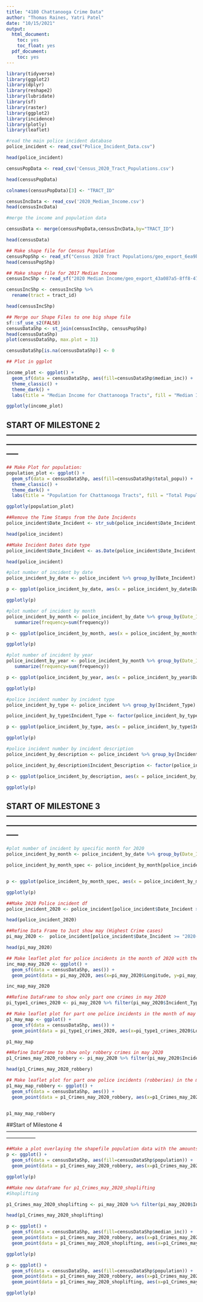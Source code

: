 ---
title: "4180 Chattanooga Crime Data"
author: "Thomas Raines, Yatri Patel"
date: "10/15/2021"
output:
  html_document:
    toc: yes
    toc_float: yes
  pdf_document:
    toc: yes
---

```{r}
library(tidyverse)
library(ggplot2)
library(dplyr)
library(reshape2)
library(lubridate)
library(sf)
library(raster)
library(ggplot2)
library(incidence)
library(plotly)
library(leaflet)
```



```{r}
#read the main police incident database
police_incident <- read_csv("Police_Incident_Data.csv")

head(police_incident)
```


```{r}
censusPopData <- read_csv('Census_2020_Tract_Populations.csv')

head(censusPopData)

colnames(censusPopData)[3] <- "TRACT_ID"
```

```{r}
censusIncData <- read_csv('2020_Median_Income.csv')
head(censusIncData)
```

```{r}
#merge the income and population data

censusData <- merge(censusPopData,censusIncData,by="TRACT_ID")

head(censusData)


```


```{r}
## Make shape file for Census Population
censusPopShp <- read_sf("Census 2020 Tract Populations/geo_export_6ea9b8b9-f93b-41bd-8242-39b59cd81ddc.shp")
head(censusPopShp)
```


```{r}
## Make shape file for 2017 Median Income
censusIncShp <- read_sf("2020 Median Income/geo_export_43a087a5-8ff8-4733-9a99-dd658a9c17f4.shp")

censusIncShp <- censusIncShp %>%
  rename(tract = tract_id)

head(censusIncShp)
```


```{r}
## Merge our Shape Files to one big shape file
sf::sf_use_s2(FALSE)
censusDataShp <- st_join(censusIncShp, censusPopShp)
head(censusDataShp)
plot(censusDataShp, max.plot = 31)

censusDataShp[is.na(censusDataShp)] <- 0
```


```{r}
## Plot in ggplot

income_plot <- ggplot() +
  geom_sf(data = censusDataShp, aes(fill=censusDataShp$median_inc)) +
  theme_classic() +
  theme_dark() + 
  labs(title = "Median Income for Chattanooga Tracts", fill = "Median Income")

ggplotly(income_plot)
```


## START OF MILESTONE 2 -----------------------------------------------------------------------------------------------------------------------------------------------------

```{r}

## Make Plot for population:
population_plot <- ggplot() +
  geom_sf(data = censusDataShp, aes(fill=censusDataShp$total_popu)) +
  theme_classic() +
  theme_dark() + 
  labs(title = "Population for Chattanooga Tracts", fill = "Total Population")

ggplotly(population_plot)

```

```{r}
##Remove the Time Stamps from the Date Incidents
police_incident$Date_Incident <- str_sub(police_incident$Date_Incident, 1, nchar(police_incident$Date_Incident)-12)

head(police_incident)
```

```{r}
##Make Incident Dates date type
police_incident$Date_Incident <- as.Date(police_incident$Date_Incident, format = "%m/%d/%Y")

head(police_incident)
```

```{r}
#plot number of incident by date 
police_incident_by_date <- police_incident %>% group_by(Date_Incident) %>% summarise(frequency = n())

p <- ggplot(police_incident_by_date, aes(x = police_incident_by_date$Date_Incident, y = police_incident_by_date$frequency)) + geom_col(fill="#BE93D4") + geom_smooth() + xlab("Year") + ylab("Number of Incident") + labs(title = "Police incident by Date")

ggplotly(p)
```

```{r}
#plot number of incident by month 
police_incident_by_month <- police_incident_by_date %>% group_by(Date_Incident=floor_date(Date_Incident, "month")) %>%
   summarize(frequency=sum(frequency))

p <- ggplot(police_incident_by_month, aes(x = police_incident_by_month$Date_Incident, y = police_incident_by_month$frequency)) + geom_col(fill="#BE93D4") + geom_smooth() + xlab("Month") + ylab("Number of Incident") + labs(title = "Police Incident by Month")

ggplotly(p)

```

```{r}
#plot number of incident by year
police_incident_by_year <- police_incident_by_month %>% group_by(Date_Incident=floor_date(Date_Incident, "year")) %>%
   summarize(frequency=sum(frequency))

p <- ggplot(police_incident_by_year, aes(x = police_incident_by_year$Date_Incident, y = police_incident_by_year$frequency)) + geom_col(fill="#BE93D4") + geom_smooth() + xlab("Year") + ylab("Number of Incident") + labs(title = "Police Incident by Year")

ggplotly(p)
```

```{r}
#police incident number by incident type
police_incident_by_type <- police_incident %>% group_by(Incident_Type) %>% summarise(frequency = n())

police_incident_by_type$Incident_Type <- factor(police_incident_by_type$Incident_Type, levels = unique(police_incident_by_type$Incident_Type)[order(police_incident_by_type$frequency, decreasing = TRUE)])

p <- ggplot(police_incident_by_type, aes(x = police_incident_by_type$Incident_Type, y = police_incident_by_type$frequency)) + geom_col(fill="#BE93D4") + geom_smooth() + xlab("Type") + ylab("Number of Incident") + labs(title = "Police Incident by Incident Type")

ggplotly(p)
```

```{r}
#police incident number by incident description
police_incident_by_description <- police_incident %>% group_by(Incident_Description) %>% summarise(frequency = n())

police_incident_by_description$Incident_Description <- factor(police_incident_by_description$Incident_Description, levels = unique(police_incident_by_description$Incident_Description)[order(police_incident_by_description$frequency, decreasing = TRUE)])

p <- ggplot(police_incident_by_description, aes(x = police_incident_by_description$Incident_Description, y = police_incident_by_description$frequency)) + geom_col(fill="#BE93D4") + xlab("Description") + ylab("Number of Incident") + theme(axis.text.x = element_text(angle = 90, vjust = 0.5, hjust=1)) +  labs(title = "Police Incident by Incident Description")

ggplotly(p)

```

## START OF MILESTONE 3 -----------------------------------------------------------------------------------------------------------------------------------------------------

```{r}
#plot number of incident by specific month for 2020
police_incident_by_month <- police_incident_by_date %>% group_by(Date_Incident=floor_date(Date_Incident, "month")) %>% summarize(frequency=sum(frequency)) 

police_incident_by_month_spec <- police_incident_by_month[police_incident_by_month$Date_Incident >= "2020-01-01" & police_incident_by_month$Date_Incident <= "2020-12-31",]


p <- ggplot(police_incident_by_month_spec, aes(x = police_incident_by_month_spec$Date_Incident, y = police_incident_by_month_spec$frequency)) + geom_col(fill="#BE93D4") + geom_smooth() + xlab("Month") + ylab("Number of Incident") + labs(title = "Police Incident for 2020 aggregated by Month")

ggplotly(p)
```

```{r}
##Make 2020 Police incident df
police_incident_2020 <- police_incident[police_incident$Date_Incident >= "2020-01-01" & police_incident$Date_Incident <= "2020-12-31",]

head(police_incident_2020)

```

```{r}
##Refine Data Frame to Just show may (Highest Crime cases)
pi_may_2020 <-  police_incident[police_incident$Date_Incident >= "2020-05-01" & police_incident$Date_Incident <= "2020-05-31",]

head(pi_may_2020)

```

```{r}
## Make leaflet plot for police incidents in the month of 2020 with the highest crime (May 20')
inc_map_may_2020 <- ggplot() +
  geom_sf(data = censusDataShp, aes()) +
  geom_point(data = pi_may_2020, aes(x=pi_may_2020$Longitude, y=pi_may_2020$Latitude, color="red"))

inc_map_may_2020
```

```{r}
##Refine DataFrame to show only part one crimes in may 2020
pi_type1_crimes_2020 <- pi_may_2020 %>% filter(pi_may_2020$Incident_Type == "Part 1 Crimes")

```

```{r}
## Make leaflet plot for part one police incidents in the month of may in 2020
p1_may_map <- ggplot() +
  geom_sf(data = censusDataShp, aes()) +
  geom_point(data = pi_type1_crimes_2020, aes(x=pi_type1_crimes_2020$Longitude, y=pi_type1_crimes_2020$Latitude, color="red"))

p1_may_map

```

```{r}
##Refine DataFrame to show only robbery crimes in may 2020
p1_Crimes_may_2020_robbery <- pi_may_2020 %>% filter(pi_may_2020$Incident_Description == "Robbery")

head(p1_Crimes_may_2020_robbery)

```

```{r}
## Make leaflet plot for part one police incidents (robberies) in the month of may in 2020
p1_may_map_robbery <- ggplot() +
  geom_sf(data = censusDataShp, aes()) +
  geom_point(data = p1_Crimes_may_2020_robbery, aes(x=p1_Crimes_may_2020_robbery$Longitude, y=p1_Crimes_may_2020_robbery$Latitude, color="red"))


p1_may_map_robbery

```



##Start of Milestone 4 -----------------------------------------------------------------------------------------------------------------------------
```{r}
##Make a plot overlaying the shapefile population data with the amounts of Part one crimes
p <- ggplot() +
  geom_sf(data = censusDataShp, aes(fill=censusDataShp$population)) +
  geom_point(data = p1_Crimes_may_2020_robbery, aes(x=p1_Crimes_may_2020_robbery$Longitude, y=p1_Crimes_may_2020_robbery$Latitude, color="red"))

ggplotly(p)
```



```{r}
##Make new dataframe for p1_Crimes_may_2020_shoplifting
#Shoplifting

p1_Crimes_may_2020_shoplifting <- pi_may_2020 %>% filter(pi_may_2020$Incident_Description == "Shoplifting")

head(p1_Crimes_may_2020_shoplifting)


```





```{r}
p <- ggplot() +
  geom_sf(data = censusDataShp, aes(fill=censusDataShp$median_inc)) +
  geom_point(data = p1_Crimes_may_2020_robbery, aes(x=p1_Crimes_may_2020_robbery$Longitude, y=p1_Crimes_may_2020_robbery$Latitude), color= "red")+
  geom_point(data = p1_Crimes_may_2020_shoplifting, aes(x=p1_Crimes_may_2020_shoplifting$Longitude, y=p1_Crimes_may_2020_shoplifting$Latitude), color = "green")

ggplotly(p)
```

```{r}
p <- ggplot() +
  geom_sf(data = censusDataShp, aes(fill=censusDataShp$population)) +
  geom_point(data = p1_Crimes_may_2020_robbery, aes(x=p1_Crimes_may_2020_robbery$Longitude, y=p1_Crimes_may_2020_robbery$Latitude), color= "red")+
  geom_point(data = p1_Crimes_may_2020_shoplifting, aes(x=p1_Crimes_may_2020_shoplifting$Longitude, y=p1_Crimes_may_2020_shoplifting$Latitude), color = "green")

ggplotly(p)
```

